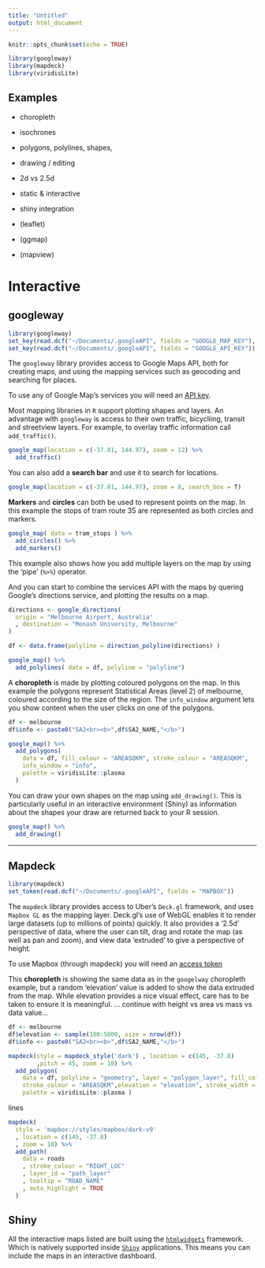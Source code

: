 ```yaml
---
title: "Untitled"
output: html_document
---
```


```r
knitr::opts_chunk$set(echo = TRUE)

library(googleway)
library(mapdeck)
library(viridisLite)
```




## Examples

- choropleth
- isochrones
- polygons, polylines, shapes, 
- drawing / editing
- 2d vs 2.5d

- static & interactive

- shiny integration

- (leaflet)
- (ggmap)
- (mapview)

# Interactive 

## googleway

```r
library(googleway)
set_key(read.dcf("~/Documents/.googleAPI", fields = "GOOGLE_MAP_KEY"), api = "map")
set_key(read.dcf("~/Documents/.googleAPI", fields = "GOOGLE_API_KEY"))
```

The `googleway` library provides access to Google Maps API, both for creating maps, and using the mapping services such as geocoding and searching for places. 

To use any of Google Map's services you will need an [API key](https://developers.google.com/maps/documentation/javascript/get-api-key). 

Most mapping libraries in `R` support plotting shapes and layers. An advantage with `googleway` is access to their own traffic, bicycliing, transit and streetview layers. For example, to overlay traffic information call `add_traffic()`. 

```r
google_map(location = c(-37.81, 144.97), zoom = 12) %>%
  add_traffic()
```

You can also add a **search bar** and use it to search for locations.

```r
google_map(location = c(-37.81, 144.97), zoom = 8, search_box = T)
```

**Markers** and **circles** can both be used to represent points on the map. In this example the stops of tram route 35 are represented as both circles and markers.

```r
google_map( data = tram_stops ) %>%
  add_circles() %>%
  add_markers()
```

This example also shows how you add multiple layers on the map by using the 'pipe' (`%>%`) operator.

And you can start to combine the services API with the maps by quering Google's directions service, and plotting the results on a map. 

```r

directions <- google_directions(
  origin = "Melbourne Airport, Australia"
  , destination = "Monash University, Melbourne"
)

df <- data.frame(polyline = direction_polyline(directions) )

google_map() %>%
  add_polylines( data = df, polyline = "polyline")

```


A **choropleth** is made by plotting coloured polygons on the map. In this example the polygons represent Statistical Areas (level 2) of melbourne, coloured according to the size of the region. The `info_window` argument lets you show content when the user clicks on one of the polygons. 

```r
df <- melbourne
df$info <- paste0("SA2<br><b>",df$SA2_NAME,"</b>")

google_map() %>%
  add_polygons(
    data = df, fill_colour = "AREASQKM", stroke_colour = "AREASQKM", 
    info_window = "info",
    palette = viridisLite::plasma
  )

```

You can draw your own shapes on the map using `add_drawing()`. This is particularly useful in an interactive environment (Shiny) as information about the shapes your draw are returned back to your R session. 

```r
google_map() %>%
  add_drawing()
```

---


## Mapdeck

```r
library(mapdeck)
set_token(read.dcf("~/Documents/.googleAPI", fields = "MAPBOX"))
```

The `mapdeck` library provides access to Uber's `Deck.gl` framework, and uses `Mapbox GL` as the mapping layer. Deck.gl's use of WebGL enables it to render large datasets (up to millions of points) quickly. It also provides a '2.5d' perspective of data, where the user can tilt, drag and rotate the map (as well as pan and zoom), and view data 'extruded' to give a perspective of height. 

To use Mapbox (through mapdeck) you will need an [access token](https://www.mapbox.com/help/how-access-tokens-work/)

This **choropleth** is showing the same data as in the `googelway` choropleth example, but a random 'elevation' value is added to show the data extruded from the map. While elevation provides a nice visual effect, care has to be taken to ensure it is meaningful. 
... continue with height vs area vs mass vs data value...

```r

df <- melbourne
df$elevation <- sample(100:5000, size = nrow(df))
df$info <- paste0("SA2<br><b>",df$SA2_NAME,"</b>")

mapdeck(style = mapdeck_style('dark') , location = c(145, -37.8) 
        ,pitch = 45, zoom = 10) %>%
  add_polygon(
    data = df, polyline = "geometry", layer = "polygon_layer", fill_colour = "AREASQKM",
    stroke_colour = "AREASQKM",elevation = "elevation", stroke_width = 0, tooltip = 'info',
    palette = viridisLite::plasma )

```


lines

```r
mapdeck(
  style = 'mapbox://styles/mapbox/dark-v9'
  , location = c(145, -37.8)
  , zoom = 10) %>%
  add_path(
    data = roads
    , stroke_colour = "RIGHT_LOC"
    , layer_id = "path_layer"
    , tooltip = "ROAD_NAME"
    , auto_highlight = TRUE
  )
```


## Shiny

All the interactive maps listed are built using the [`htmlwidgets`](https://www.htmlwidgets.org/) framework. Which is natively supported inside [`Shiny`](https://shiny.rstudio.com/) applications. This means you can include the maps in an interactive dashboard.

```r


```